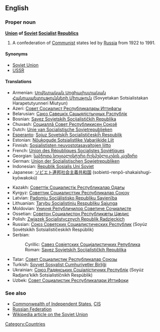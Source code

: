==English==

===Proper noun===
'''[[Union]] of [[Soviet]] [[Socialist]] [[Republic]]s'''
# A confederation of [[Communist]] states led by [[Russia]] from 1922 to 1991.

====Synonyms====
*[[Soviet Union]]
*[[USSR]]

====Translations====
{{top}}
*Armenian: [[Սովետական Սոցիալիստական Հանրապետությունների Միություն]] (Sovyetakan Sotsialistakan Harapetutyunneri Miutyun)
*Azeri: [[Совет Сосиалист Республикалары Иттифагы]]
*Belarusian: [[Саюз Савецкіх Сацыялістычных Рэспублік]]
*Bosnian: [[Savez Sovjetskih Socijalističkih Republika#Bosnian|Savez Sovjetskih Socijalističkih Republika]] {{m}}
*Chuvash: [[Социаллă Совет Республикисен Союзĕ]]
*Dutch: [[Unie van Socialistische Sovjetrepublieken]]
*[[Esperanto]]: [[Sojuz Sovetskiĥ Socialistiĉeskiĥ Respublik]]
*Estonian: [[Nõukogude Sotsialistlike Vabariikide Liit]]
*Finnish: [[Sosialististen neuvostotasavaltojen liitto]]
*French: [[Union des Républiques Socialistes Soviétiques]]
*Georgian: [[საბჭოთა სოციალისტური რესპუბლიკების კავშირი]] {{IPAchar|(sabč῾ot῾a sotsialisturi respublikebis kavširi)}}
*German: [[Union der Sozialistischen Sowjetrepubliken]]
*Indonesian: [[Republik Sosialis Uni Soviet]]
*Japanese: [[ソビエト]][[連邦]][[社会主義]][[共和国]] (sobietó-renpō-shakaishugí-kyōwakokú)
{{mid}}
*Kazakh: [[Советтік Социалистік Республикалар Одағы]]
*Kyrgyz: [[Советтик Социалисттик Республикалар Союзу]]
*Latvian: [[Padomju Sociālistisko Republiku Savienība]]
*Lithuanian: [[Tarybų Socialistinių Respublikų Sąjunga]]
*Moldovian: [[Униуня Републичилор Советиче Сочиалисте]]
*Ossetian: [[Советон Социалистон Республикæты Цæдис]]
*Polish: [[Związek Socjalistycznych Republik Radzieckich]]
*Russian: [[Союз Советских Социалистических Республик]] (Soyúz Sovétskikh Sotsialistíčeskikh Respúblik)
*Serbian:
*:Cyrillic: [[Савез Совјетских Социјалистичких Република#Serbian|Савез Совјетских Социјалистичких Република]] {{m}}
*:Roman: [[Savez Sovjetskih Socijalističkih Republika#Serbian|Savez Sovjetskih Socijalističkih Republika]] {{m}}
*Tatar: [[Совет Социалистик Республикалар Союзы]]
*Turkish: [[Sovyet Sosyalist Cumhuriyetler Birliği]]
*Ukrainian: [[Союз Радянських Соціалістичних Республік]] (Soyúz Radjans’kikh Sotsialistíčnikh Respúblik)
*Uzbek: [[Совет Социалистик Республикалари Иттифоқи]]
{{bottom}}

===See also===
*[[Commonwealth of Independent States]], [[CIS]]
*[[Russian Federation]]
*[[w:Soviet Union|Wikipedia article on the Soviet Union]]

[[Category:Countries]]